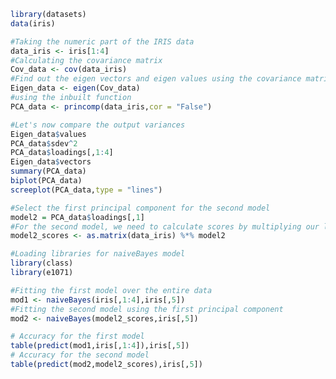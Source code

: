 ```{r}
library(datasets)
data(iris)
```

```{r}
#Taking the numeric part of the IRIS data
data_iris <- iris[1:4]
#Calculating the covariance matrix
Cov_data <- cov(data_iris)
#Find out the eigen vectors and eigen values using the covariance matrix
Eigen_data <- eigen(Cov_data)
#using the inbuilt function
PCA_data <- princomp(data_iris,cor = "False")
```

```{r}
#Let's now compare the output variances
Eigen_data$values
PCA_data$sdev^2
PCA_data$loadings[,1:4]
Eigen_data$vectors
summary(PCA_data)
biplot(PCA_data)
screeplot(PCA_data,type = "lines")
```

```{r}
#Select the first principal component for the second model
model2 = PCA_data$loadings[,1]
#For the second model, we need to calculate scores by multiplying our loadings with the data
model2_scores <- as.matrix(data_iris) %*% model2
```

```{r}
#Loading libraries for naiveBayes model
library(class)
library(e1071)
```

```{r}
#Fitting the first model over the entire data
mod1 <- naiveBayes(iris[,1:4],iris[,5])
#Fitting the second model using the first principal component
mod2 <- naiveBayes(model2_scores,iris[,5])
```

```{r}
# Accuracy for the first model
table(predict(mod1,iris[,1:4]),iris[,5])
# Accuracy for the second model
table(predict(mod2,model2_scores),iris[,5])

```

